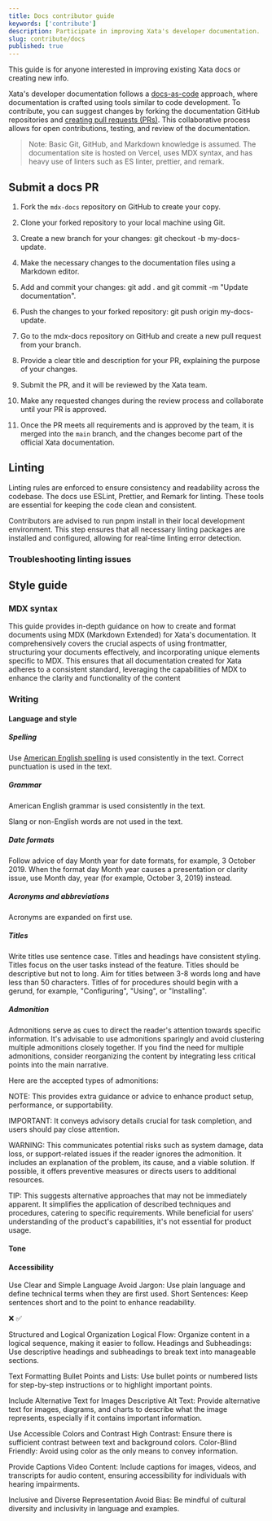 ```yaml
---
title: Docs contributor guide
keywords: ['contribute']
description: Participate in improving Xata's developer documentation.
slug: contribute/docs
published: true
---
```


This guide is for anyone interested in improving existing Xata docs or creating new info.

Xata's developer documentation follows a [docs-as-code](https://www.writethedocs.org/guide/docs-as-code/) approach, where documentation is crafted using tools similar to code development. To contribute, you can suggest changes by forking the documentation GitHub repositories and [creating pull requests (PRs)](https://docs-template.consensys.io/contribute/submit-a-contribution). This collaborative process allows for open contributions, testing, and review of the documentation.

> Note: Basic Git, GitHub, and Markdown knowledge is assumed. The documentation site is hosted on Vercel, uses MDX syntax, and has heavy use of linters such as ES linter, prettier, and remark.

## Submit a docs PR

1.  Fork the `mdx-docs` repository on GitHub to create your copy.

2.  Clone your forked repository to your local machine using Git.

3.  Create a new branch for your changes: git checkout -b my-docs-update.

4.  Make the necessary changes to the documentation files using a Markdown editor.

5.  Add and commit your changes: git add . and git commit -m "Update documentation".

6.  Push the changes to your forked repository: git push origin my-docs-update.

7.  Go to the mdx-docs repository on GitHub and create a new pull request from your branch.

8.  Provide a clear title and description for your PR, explaining the purpose of your changes.

9.  Submit the PR, and it will be reviewed by the Xata team.

10. Make any requested changes during the review process and collaborate until your PR is approved.

11. Once the PR meets all requirements and is approved by the team, it is merged into the `main` branch, and the changes become part of the official Xata documentation.

## Linting

Linting rules are enforced to ensure consistency and readability across the codebase. The docs use ESLint, Prettier, and Remark for linting. These tools are essential for keeping the code clean and consistent.

Contributors are advised to run pnpm install in their local development environment. This step ensures that all necessary linting packages are installed and configured, allowing for real-time linting error detection.

### Troubleshooting linting issues

## Style guide

### MDX syntax

This guide provides in-depth guidance on how to create and format documents using MDX (Markdown Extended) for Xata's documentation. It comprehensively covers the crucial aspects of using frontmatter, structuring your documents effectively, and incorporating unique elements specific to MDX. This ensures that all documentation created for Xata adheres to a consistent standard, leveraging the capabilities of MDX to enhance the clarity and functionality of the content

### Writing

#### Language and style

##### Spelling

Use [American English spelling](https://www.merriam-webster.com/) is used consistently in the text.
Correct punctuation is used in the text.

##### Grammar

American English grammar is used consistently in the text.

Slang or non-English words are not used in the text.

##### Date formats

Follow advice of day Month year for date formats, for example, 3 October 2019. When the format day Month year causes a presentation or clarity issue, use Month day, year (for example, October 3, 2019) instead.

##### Acronyms and abbreviations

Acronyms are expanded on first use.

##### Titles

Write titles use sentence case. Titles and headings have consistent styling.
Titles focus on the user tasks instead of the feature.
Titles should be descriptive but not to long. Aim for titles between 3-8 words long and have less than 50 characters.
Titles of for procedures should begin with a gerund, for example, "Configuring", "Using", or "Installing".

##### Admonition

Admonitions serve as cues to direct the reader's attention towards specific information. It's advisable to use admonitions sparingly and avoid clustering multiple admonitions closely together. If you find the need for multiple admonitions, consider reorganizing the content by integrating less critical points into the main narrative.

Here are the accepted types of admonitions:

NOTE: This provides extra guidance or advice to enhance product setup, performance, or supportability.

IMPORTANT: It conveys advisory details crucial for task completion, and users should pay close attention.

WARNING: This communicates potential risks such as system damage, data loss, or support-related issues if the reader ignores the admonition. It includes an explanation of the problem, its cause, and a viable solution. If possible, it offers preventive measures or directs users to additional resources.

TIP: This suggests alternative approaches that may not be immediately apparent. It simplifies the application of described techniques and procedures, catering to specific requirements. While beneficial for users' understanding of the product's capabilities, it's not essential for product usage.

#### Tone

#### Accessibility

Use Clear and Simple Language
Avoid Jargon: Use plain language and define technical terms when they are first used.
Short Sentences: Keep sentences short and to the point to enhance readability.

❌
✅

Structured and Logical Organization
Logical Flow: Organize content in a logical sequence, making it easier to follow.
Headings and Subheadings: Use descriptive headings and subheadings to break text into manageable sections.

Text Formatting
Bullet Points and Lists: Use bullet points or numbered lists for step-by-step instructions or to highlight important points.

Include Alternative Text for Images
Descriptive Alt Text: Provide alternative text for images, diagrams, and charts to describe what the image represents, especially if it contains important information.

Use Accessible Colors and Contrast
High Contrast: Ensure there is sufficient contrast between text and background colors.
Color-Blind Friendly: Avoid using color as the only means to convey information.

Provide Captions
Video Content: Include captions for images, videos, and transcripts for audio content, ensuring accessibility for individuals with hearing impairments.

Inclusive and Diverse Representation
Avoid Bias: Be mindful of cultural diversity and inclusivity in language and examples.
